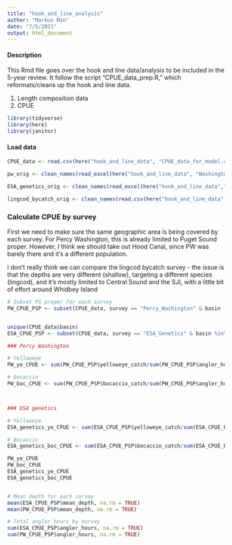 ```yaml
---
title: "hook_and_line_analysis"
author: "Markus Min"
date: "7/5/2021"
output: html_document
---
```


#### Description
This Rmd file goes over the hook and line data/analysis to be included in the 5-year review. It follow the script "CPUE_data_prep.R," which reformats/cleans up the hook and line data.

1. Length composition data
2. CPUE


```r
library(tidyverse)
library(here)
library(janitor)
```


#### Load data
```r
CPUE_data <- read.csv(here("hook_and_line_data", "CPUE_data_for_model.csv"), row.names = 1)

pw_orig <- clean_names(read_excel(here("hook_and_line_data", "Washington_et_al_74-77_Puget_Sound_data.xlsx")))

ESA_genetics_orig <- clean_names(read_excel(here("hook_and_line_data","2014_2015_genetics_survey.xlsx"), sheet = "data"))

lingcod_bycatch_orig <- clean_names(read.csv(here("hook_and_line_data","2017_2019_bycatch_survey_catch.csv")))
```

### Calculate CPUE by survey

First we need to make sure the same geographic area is being covered by each survey. For Percy Washington, this is already limited to Puget Sound proper. However, I think we should take out Hood Canal, since PW was barely there and it's a different population.

I don't really think we can compare the lingcod bycatch survey - the issue is that the depths are very different (shallow), targeting a different species (lingcod), and it's mostly limited to Central Sound and the SJI, with a little bit of effort around Whidbey Island
```r
# Subset PS proper for each survey
PW_CPUE_PSP <- subset(CPUE_data, survey == "Percy_Washington" & basin != "Hood Canal")


unique(CPUE_data$basin)
ESA_CPUE_PSP <- subset(CPUE_data, survey == "ESA_Genetics" & basin %in% c("Central Sound", "Whidbey Island",  "South Sound"))
```

```r
### Percy Washington

# Yelloweye
PW_ye_CPUE <- sum(PW_CPUE_PSP$yelloweye_catch/sum(PW_CPUE_PSP$angler_hours))

# Bocaccio
PW_boc_CPUE <- sum(PW_CPUE_PSP$bocaccio_catch/sum(PW_CPUE_PSP$angler_hours))



### ESA genetics

# Yelloweye
ESA_genetics_ye_CPUE <- sum(ESA_CPUE_PSP$yelloweye_catch/sum(ESA_CPUE_PSP$angler_hours))

# Bocaccio
ESA_genetics_boc_CPUE <- sum(ESA_CPUE_PSP$bocaccio_catch/sum(ESA_CPUE_PSP$angler_hours))

PW_ye_CPUE
PW_boc_CPUE
ESA_genetics_ye_CPUE
ESA_genetics_boc_CPUE


# Mean depth for each survey
mean(ESA_CPUE_PSP$mean_depth, na.rm = TRUE)
mean(PW_CPUE_PSP$mean_depth, na.rm = TRUE)

# Total angler hours by survey
sum(ESA_CPUE_PSP$angler_hours, na.rm = TRUE)
sum(PW_CPUE_PSP$angler_hours, na.rm = TRUE)
```







